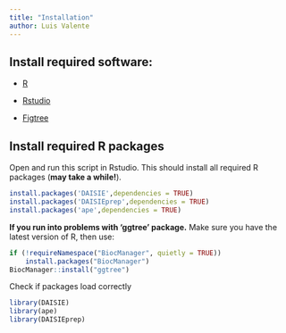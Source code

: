 ```yaml
---
title: "Installation"
author: Luis Valente
---
```


## Install required software:

-   [R](https://www.r-project.org)

-   [Rstudio](https://posit.co/download/rstudio-desktop/)

-   [Figtree](https://github.com/rambaut/figtree/releases)

## Install required R packages

Open and run this script in Rstudio. This should install all required R packages (**may take a while!**).

```r
install.packages('DAISIE',dependencies = TRUE)
install.packages('DAISIEprep',dependencies = TRUE)
install.packages('ape',dependencies = TRUE)
```

**If you run into problems with 'ggtree' package.** Make sure you have the latest version of R, then use:

```r
if (!requireNamespace("BiocManager", quietly = TRUE))
    install.packages("BiocManager")
BiocManager::install("ggtree")
```

Check if packages load correctly

```r
library(DAISIE)
library(ape)
library(DAISIEprep)
```
